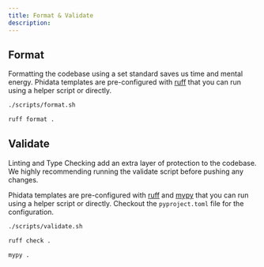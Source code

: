 ```yaml
---
title: Format & Validate
description:
---
```


## Format

Formatting the codebase using a set standard saves us time and mental energy. Phidata templates are pre-configured with [ruff](https://docs.astral.sh/ruff/) that you can run using a helper script or directly.

<CodeGroup>

```bash terminal
./scripts/format.sh
```

```bash ruff
ruff format .
```

</CodeGroup>

## Validate

Linting and Type Checking add an extra layer of protection to the codebase. We highly recommending running the validate script before pushing any changes.

Phidata templates are pre-configured with [ruff](https://docs.astral.sh/ruff/) and [mypy](https://mypy.readthedocs.io/en/stable/) that you can run using a helper script or directly. Checkout the `pyproject.toml` file for the configuration.

<CodeGroup>

```bash terminal
./scripts/validate.sh
```

```bash ruff
ruff check .
```

```bash mypy
mypy .
```

</CodeGroup>
